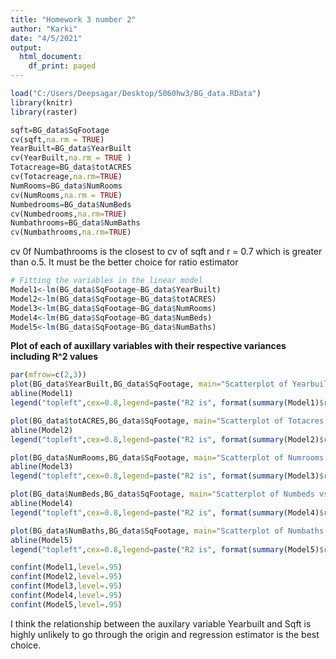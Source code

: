 ---
title: "Homework 3 number 2"
author: "Karki"
date: "4/5/2021"
output:
  html_document:
    df_print: paged
---

```{r, include=FALSE}
load("C:/Users/Deepsagar/Desktop/5060hw3/BG_data.RData")
library(knitr)
library(raster)
```
```{r}
sqft=BG_data$SqFootage
cv(sqft,na.rm = TRUE)
YearBuilt=BG_data$YearBuilt
cv(YearBuilt,na.rm = TRUE )
Totacreage=BG_data$totACRES
cv(Totacreage,na.rm=TRUE)
NumRooms=BG_data$NumRooms
cv(NumRooms,na.rm = TRUE)
Numbedrooms=BG_data$NumBeds
cv(Numbedrooms,na.rm=TRUE)
Numbathrooms=BG_data$NumBaths
cv(Numbathrooms,na.rm=TRUE)
```

cv 0f Numbathrooms is the closest to cv of sqft and r = 0.7 which is greater than o.5. It must be the better choice for ratio estimator
```{r}
# Fitting the variables in the linear model
Model1<-lm(BG_data$SqFootage~BG_data$YearBuilt)
Model2<-lm(BG_data$SqFootage~BG_data$totACRES)
Model3<-lm(BG_data$SqFootage~BG_data$NumRooms)
Model4<-lm(BG_data$SqFootage~BG_data$NumBeds)
Model5<-lm(BG_data$SqFootage~BG_data$NumBaths)


```
**Plot of each of auxillary variables with their respective variances including R^2 values**
```{r}
par(mfrow=c(2,3))
plot(BG_data$YearBuilt,BG_data$SqFootage, main="Scatterplot of Yearbuilt vs.Sqft")
abline(Model1) 
legend("topleft",cex=0.8,legend=paste("R2 is", format(summary(Model1)$r.squared,digits=6), "var is ",var(BGSamplingFrame2019version2$YearBuilt)))

plot(BG_data$totACRES,BG_data$SqFootage, main="Scatterplot of Totacres vs.Sqft")
abline(Model2) 
legend("topleft",cex=0.8,legend=paste("R2 is", format(summary(Model2)$r.squared,digits=6),"var is", var(BGSamplingFrame2019version2$totACRES)))

plot(BG_data$NumRooms,BG_data$SqFootage, main="Scatterplot of Numrooms vs.Sqft")
abline(Model3) 
legend("topleft",cex=0.8,legend=paste("R2 is", format(summary(Model3)$r.squared,digits=6),"var is", var(BGSamplingFrame2019version2$NumRooms)))

plot(BG_data$NumBeds,BG_data$SqFootage, main="Scatterplot of Numbeds vs.Sqft")
abline(Model4) 
legend("topleft",cex=0.8,legend=paste("R2 is", format(summary(Model4)$r.squared,digits=6),"var is", var(BGSamplingFrame2019version2$NumBeds)))

plot(BG_data$NumBaths,BG_data$SqFootage, main="Scatterplot of Numbaths vs.Sqft")
abline(Model5) 
legend("topleft",cex=0.8,legend=paste("R2 is", format(summary(Model5)$r.squared,digits=6),"var is", var(BGSamplingFrame2019version2$NumBaths,na.rm=TRUE)))

```
```{r}

confint(Model1,level=.95)
confint(Model2,level=.95)
confint(Model3,level=.95)
confint(Model4,level=.95)
confint(Model5,level=.95)
```
 I think the relationship between  the auxilary variable Yearbuilt and Sqft is highly unlikely to go through the origin and regression estimator is the best choice.